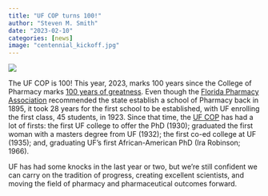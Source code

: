 ```yaml
---
title: "UF COP turns 100!"
author: "Steven M. Smith"
date: "2023-02-10"
categories: [news]
image: "centennial_kickoff.jpg"
---
```


![](centennial_kickoff.jpg)

The UF COP is 100! This year, 2023, marks 100 years since the College of Pharmacy marks [100 years of greatness](https://history.pharmacy.ufl.edu/). Even though the [Florida Pharmacy Association](https://www.floridapharmacy.org/) recommended the state establish a school of Pharmacy back in 1895, it took 28 years for the first school to be established, with UF enrolling the first class, 45 students, in 1923. Since that time, the [UF COP](https://pharmacy.ufl.edu/) has had a lot of firsts: the first UF college to offer the PhD (1930); graduated the first woman with a masters degree from UF (1932); the first co-ed college at UF (1935); and, graduating UF's first African-American PhD (Ira Robinson; 1966).

UF has had some knocks in the last year or two, but we're still confident we can carry on the tradition of progress, creating excellent scientists, and moving the field of pharmacy and pharmaceutical outcomes forward. 